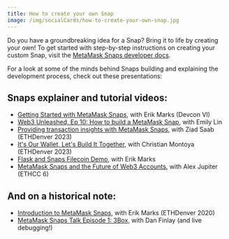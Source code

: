 ```yaml
---
title: How to create your own Snap
image: /img/socialCards/how-to-create-your-own-snap.jpg
---
```



<CustomLayout />

Do you have a groundbreaking idea for a Snap? Bring it to life by creating your own! To get started with step-by-step instructions on creating your custom Snap, visit the [MetaMask Snaps developer docs](https://docs.metamask.io/guide/snaps.html?utm_source=metamaskSupport&utm_medium=knowledge-base&utm_campaign=2023_Sep_snaps-launch_content_createyourown).

For a look at some of the minds behind Snaps building and explaining the development process, check out these presentations:

## Snaps explainer and tutorial videos:

- [Getting Started with MetaMask Snaps](https://www.youtube.com/watch?v=XXqTjgcnPqM), with Erik Marks (Devcon VI)
- [Web3 Unleashed, Ep 10: How to build a MetaMask Snap](https://www.youtube.com/watch?v=Tvfma567BhU), with Emily Lin
- [Providing transaction insights with MetaMask Snaps](https://www.youtube.com/watch?v=dtov_vhfz4k), with Ziad Saab (ETHDenver 2023)
- [It's Our Wallet, Let's Build It Together](https://www.youtube.com/watch?v=G6qunL2gnjE), with Christian Montoya (ETHDenver 2023)
- [Flask and Snaps Filecoin Demo](https://www.youtube.com/watch?v=14uEYdgyEr8), with Erik Marks
- [MetaMask Snaps and the Future of Web3 Accounts](https://www.youtube.com/watch?v=awTGajoXnZI), with Alex Jupiter (ETHCC 6)

## And on a historical note:

- [Introduction to MetaMask Snaps](https://www.youtube.com/watch?v=k5R8HVyNFxQ), with Erik Marks (ETHDenver 2020)
- [MetaMask Snaps Talk Episode 1: 3Box](https://www.youtube.com/watch?v=_veXcPQ1u0U), with Dan Finlay (and live debugging!)
